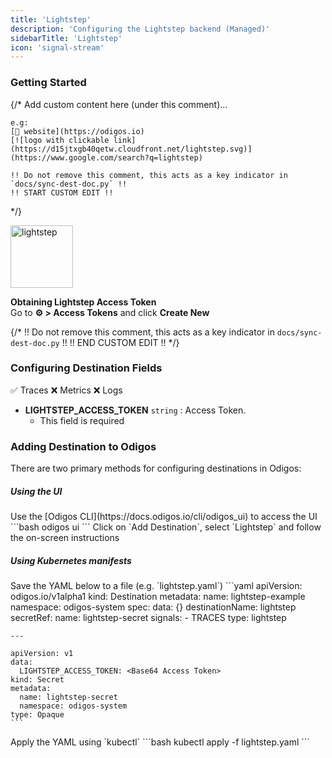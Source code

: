 ```yaml
---
title: 'Lightstep'
description: 'Configuring the Lightstep backend (Managed)'
sidebarTitle: 'Lightstep'
icon: 'signal-stream'
---
```


### Getting Started

{/*
    Add custom content here (under this comment)...

    e.g:
    [🔗 website](https://odigos.io)
    [![logo with clickable link](https://d15jtxgb40qetw.cloudfront.net/lightstep.svg)](https://www.google.com/search?q=lightstep)

    !! Do not remove this comment, this acts as a key indicator in `docs/sync-dest-doc.py` !!
    !! START CUSTOM EDIT !!
*/}

<img src='https://d15jtxgb40qetw.cloudfront.net/lightstep.svg' alt='lightstep' width="100" height="100" className="not-prose" />

**Obtaining Lightstep Access Token**<br />
Go to **⚙️ > Access Tokens** and click **Create New**

{/*
    !! Do not remove this comment, this acts as a key indicator in `docs/sync-dest-doc.py` !!
    !! END CUSTOM EDIT !!
*/}

### Configuring Destination Fields

<Accordion title="Supported Signals:">
  ✅ Traces
  ❌ Metrics
  ❌ Logs
</Accordion>

- **LIGHTSTEP_ACCESS_TOKEN** `string` : Access Token.
  - This field is required

### Adding Destination to Odigos

There are two primary methods for configuring destinations in Odigos:

##### **Using the UI**

<Steps>
  <Step>
    Use the [Odigos CLI](https://docs.odigos.io/cli/odigos_ui) to access the UI
    ```bash
    odigos ui
    ```
  </Step>
  <Step>
    Click on `Add Destination`, select `Lightstep` and follow the on-screen instructions
  </Step>
</Steps>

##### **Using Kubernetes manifests**

<Steps>
  <Step>
    Save the YAML below to a file (e.g. `lightstep.yaml`)
    ```yaml
    apiVersion: odigos.io/v1alpha1
    kind: Destination
    metadata:
      name: lightstep-example
      namespace: odigos-system
    spec:
      data: {}
      destinationName: lightstep
      secretRef:
        name: lightstep-secret
      signals:
      - TRACES
      type: lightstep

    ---

    apiVersion: v1
    data:
      LIGHTSTEP_ACCESS_TOKEN: <Base64 Access Token>
    kind: Secret
    metadata:
      name: lightstep-secret
      namespace: odigos-system
    type: Opaque
    ```
  </Step>
  <Step>
    Apply the YAML using `kubectl`
    ```bash
    kubectl apply -f lightstep.yaml
    ```
  </Step>
</Steps>